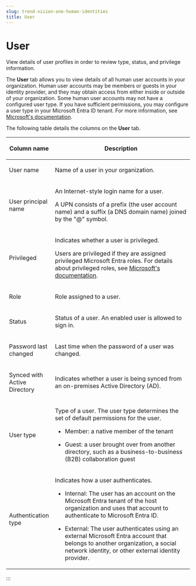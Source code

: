 ```yaml
---
slug: trend-vision-one-human-identities
title: User
---
```

# User

View details of user profiles in order to review type, status, and privilege information.

The **User** tab allows you to view details of all human user accounts in your organization. Human user accounts may be members or guests in your identity provider, and they may obtain access from either inside or outside of your organization. Some human user accounts may not have a configured user type. If you have sufficient permissions, you may configure a user type in your Microsoft Entra ID tenant. For more information, see [Microsoft's documentation](https://learn.microsoft.com/en-us/entra/identity/users/users-search-enhanced).

The following table details the columns on the **User** tab.

<table>
<colgroup>
<col style="width: 25%" />
<col style="width: 75%" />
</colgroup>
<thead>
<tr>
<th><p>Column name</p></th>
<th><p>Description</p></th>
</tr>
</thead>
<tbody>
<tr>
<td><p>User name</p></td>
<td><p>Name of a user in your organization.</p></td>
</tr>
<tr>
<td><p>User principal name</p></td>
<td><p>An Internet-style login name for a user.</p>
<p>A UPN consists of a prefix (the user account name) and a suffix (a DNS domain name) joined by the "@" symbol.</p></td>
</tr>
<tr>
<td><p>Privileged</p></td>
<td><p>Indicates whether a user is privileged.</p>
<p>Users are privileged if they are assigned privileged Microsoft Entra roles. For details about privileged roles, see <a href="https://learn.microsoft.com/en-us/entra/identity/role-based-access-control/permissions-reference">Microsoft's documentation</a>.</p></td>
</tr>
<tr>
<td><p>Role</p></td>
<td><p>Role assigned to a user.</p></td>
</tr>
<tr>
<td><p>Status</p></td>
<td><p>Status of a user. An enabled user is allowed to sign in.</p></td>
</tr>
<tr>
<td><p>Password last changed</p></td>
<td><p>Last time when the password of a user was changed.</p></td>
</tr>
<tr>
<td><p>Synced with Active Directory</p></td>
<td><p>Indicates whether a user is being synced from an on-premises Active Directory (AD).</p></td>
</tr>
<tr>
<td><p>User type</p></td>
<td><p>Type of a user. The user type determines the set of default permissions for the user.</p>
<ul>
<li><p>Member: a native member of the tenant</p></li>
<li><p>Guest: a user brought over from another directory, such as a business-to-business (B2B) collaboration guest</p></li>
</ul></td>
</tr>
<tr>
<td><p>Authentication type</p></td>
<td><p>Indicates how a user authenticates.</p>
<ul>
<li><p>Internal: The user has an account on the Microsoft Entra tenant of the host organization and uses that account to authenticate to Microsoft Entra ID.</p></li>
<li><p>External: The user authenticates using an external Microsoft Entra account that belongs to another organization, a social network identity, or other external identity provider.</p></li>
</ul></td>
</tr>
</tbody>
</table>
:::
